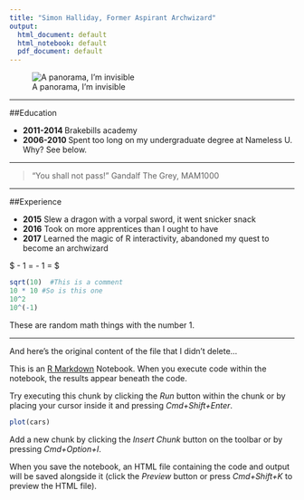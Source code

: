 ```yaml
---
title: "Simon Halliday, Former Aspirant Archwizard"
output:
  html_document: default
  html_notebook: default
  pdf_document: default
---
```


![A panorama, I'm invisible](more/panorama.jpg)

* * * 
##Education

- **2011-2014 ** Brakebills academy
- **2006-2010 ** Spent too long on my undergraduate degree at Nameless U. Why? See below. 

* * * 

>"You shall not pass!" Gandalf The Grey, MAM1000

* * * 


##Experience

- **2015** Slew a dragon with a vorpal sword, it went snicker snack
- **2016** Took on more apprentices than I ought to have
- **2017** Learned the magic of R interactivity, abandoned my quest to become an archwizard


$ \theta - 1 = \theta - 1 = \theta -1 $



```r
sqrt(10)  #This is a comment
10 * 10 #So is this one 
10^2
10^(-1)
```

These are random math things with the number 1. 

* * *
And here's the original content of the file that I didn't delete...

This is an [R Markdown](http://rmarkdown.rstudio.com) Notebook. When you execute code within the notebook, the results appear beneath the code. 

Try executing this chunk by clicking the *Run* button within the chunk or by placing your cursor inside it and pressing *Cmd+Shift+Enter*. 

```r
plot(cars)
```

Add a new chunk by clicking the *Insert Chunk* button on the toolbar or by pressing *Cmd+Option+I*.

When you save the notebook, an HTML file containing the code and output will be saved alongside it (click the *Preview* button or press *Cmd+Shift+K* to preview the HTML file).
